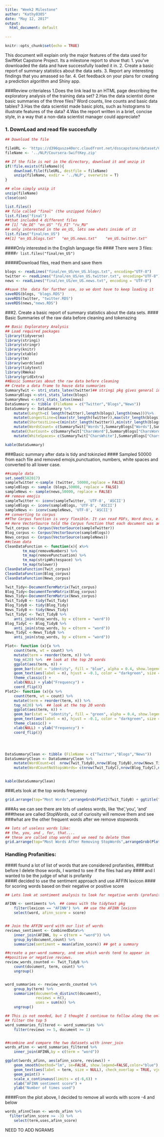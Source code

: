 ```yaml
---
title: "Week2 Milestone"
author: "Kathy0305"
date: "May 12, 2017"
output:
  html_document: default
  
---
```


```r
knitr::opts_chunk$set(echo = TRUE)
```
This document will explain only the major features of the data used for SwiftKet Capstone Project.
Its a milestone report to show that:
1. you've downloaded the data and have successfully loaded it in.
2. Create a basic report of summary statistics about the data sets.
3. Report any interesting findings that you amassed so far.
4. Get feedback on your plans for creating a prediction algorithm and Shiny app.

###Review criterialess 
1.Does the link lead to an HTML page describing the exploratory analysis of the training data set?
2.Has the data scientist done basic summaries of the three files? Word counts, line counts and basic data tables?
3.Has the data scientist made basic plots, such as histograms to illustrate features of the data?
4.Was the report written in a brief, concise style, in a way that a non-data scientist manager could appreciate?


### 1. DownLoad and read file succesfully
```r
## Download the file

fileURL <- 'https://d396qusza40orc.cloudfront.net/dsscapstone/dataset/Coursera-SwiftKey.zip'
fileName <- '../NLP/Coursera-SwiftKey.zip'

## If the file is not in the directory, download it and unzip it
if(!file.exists(fileName)){
    download.file(fileURL, destfile = fileName)
    unzip(fileName, exdir = '../NLP', overwrite = T)
}

## else simply unzip it
unzip(fileName)
close(con)

list.files()
## file called "final" (the unzipped folder)
list.files("final")
##that included 4 different files
## [1] "de_DE" "en_US" "fi_FI" "ru_RU"
## only interested in the en_US, lets see whats inside of it
list.files("final/en_US")
##[1] "en_US.blogs.txt"   "en_US.news.txt"    "en_US.twitter.txt"
```
####Only interested in the English language file
#### There were 3 files: 
</br>
####`r list.files("final/en_US")` 

#####Download files, read them and save them
```r
blogs <- readLines("final/en_US/en_US.blogs.txt", encoding="UTF-8")
twitter <- readLines("final/en_US/en_US.twitter.txt", encoding="UTF-8")
news <- readLines("final/en_US/en_US.news.txt", encoding = "UTF-8")

##save the  data for further use, so we dont have to keep loading it
saveRDS(blogs, "blogs.RDS")
saveRDS(twitter, "twitter.RDS")
saveRDS(news,"news.RDS")

```
###2. Create a basic report of summary statistics about the data sets.
#### Basic Summaries of the raw data before cleaning and tokenazing
```r
## Basic Exploratory Analysis
## Load required packages
library(tidyverse)
library(stringi)
library(stringr)
library(knitr)
library(xtable)
library(tm)
library(wordcloud)
library(tidytext)
library(RWeka)
library(gridExtra)
##Basic Summaries about the raw data before cleaning
## Create a data frame to house data summaries
SummaryTwit <- stri_stats_latex(twitter)## stringi pkg gives general info
SummaryBlogs <-stri_stats_latex(blogs)
SummaryNews <-stri_stats_latex(news)
DataSummary <- tibble (FileName = c("Twitter","Blogs","News"))
DataSummary <- DataSummary %>%
    mutate(Length=c( length(twitter),length(blogs),length(news)))%>%
    mutate(LongestLine=c(max(str_length(twitter)),max(str_length(blogs)),     max(str_length(news)))) %>%
    mutate(ShortestLine=c(min(str_length(twitter)),min(str_length(blogs)),min(str_length(news)))) %>%
    mutate(WordsCount= c(SummaryTwit["Words"],SummaryBlogs["Words"],SummaryNews["Words"]))%>%
   mutate(CharCount= c(SummaryTwit["CharsWord"],SummaryBlogs["CharsWord"],SummaryNews["CharsWord"]))%>%
    mutate(WhiteSpaces= c(SummaryTwit["CharsWhite"],SummaryBlogs["CharsWhite"],SummaryNews["CharsWhite"]))

kable(DataSummary)

```


###Basic summary after data is tidy and tokinzied
#### Sampled 50000 from each file and removed emojis,punctuation, numbers, white spaces and converted to all lower case.

```r
##sample data
set.seed(582017)
sampleTwitter <-sample (twitter, 50000,replace = FALSE)
sampleBlogs <- sample (blogs,50000, replace = FALSE)
sampleNews <- sample(news,50000, replace = FALSE)
## remove emojis
sampleTwitter <- iconv(sampleTwitter, 'UTF-8', 'ASCII')
sampleBlogs <- iconv(sampleBlogs, 'UTF-8', 'ASCII')
sampleNews <- iconv(sampleNews, 'UTF-8', 'ASCII')
## converting to corpus
##The Corpus function is very flexible. It can read PDFs, Word docs, e.g.
## Here VectorSource told the Corpus function that each document was an entry in the vector.
Twit_corpus <- Corpus(VectorSource(sampleTwitter))
Blog_corpus <- Corpus(VectorSource(sampleBlogs))
News_corpus <- Corpus(VectorSource(sampleNews))
##clean data
CleanDataFunction <- function(x){ x%>%
        tm_map(removeNumbers) %>%
        tm_map(removePunctuation) %>%
        tm_map(stripWhitespace) %>%
        tm_map(tolower)}
CleanDataFunction(Twit_corpus)
CleanDataFunction(Blog_corpus)
CleanDataFunction(News_corpus)

Twit_Tidy<-DocumentTermMatrix(Twit_corpus)
Blog_Tidy<-DocumentTermMatrix(Blog_corpus)
News_Tidy<-DocumentTermMatrix(News_corpus)
Twit_TidyB <- tidy(Twit_Tidy)
Blog_TidyB <- tidy(Blog_Tidy)
News_TidyB <- tidy(News_Tidy)
Twit_TidyC <- Twit_TidyB %>%
    anti_join(stop_words, by = c(term = "word"))
Blog_TidyC <- Blog_TidyB %>%
    anti_join(stop_words, by = c(term = "word"))
News_TidyC <-News_TidyB %>%
    anti_join(stop_words, by = c(term = "word"))

Plot<- function (x){x %>%
    count(term, wt = count) %>%
    mutate(term = reorder(term, n)) %>%
    top_n(20) %>%  ## look at the top 20 words
    ggplot(aes(term, n)) +
    geom_bar(stat = "identity", fill = "blue", alpha = 0.4, show.legend = FALSE) +
    geom_text(aes(label = n), hjust = -0.1, color = "darkgreen", size = 2.5) +
    theme_classic() +
    xlab(NULL) + ylab("Frequency") +
    coord_flip()}
Plot2<- function (x){x %>%
    count(term, wt = count) %>%
    mutate(term = reorder(term, n)) %>%
    top_n(20) %>%  ## look at the top 20 words
    ggplot(aes(term, n)) +
    geom_bar(stat = "identity", fill = "green", alpha = 0.4, show.legend = FALSE) +
    geom_text(aes(label = n), hjust = -0.1, color = "darkgreen", size = 2.5) +
    theme_classic() +
    xlab(NULL) + ylab("Frequency") +
    coord_flip()}





```
```r
DataSummaryClean <- tibble (FileName = c("Twitter","Blogs","News"))
DataSummaryClean <- DataSummaryClean %>%
    mutate(WordCount=c(  nrow(Twit_TidyB),nrow(Blog_TidyB),nrow(News_TidyB)))%>%
    mutate(WordCountNoStopsWords= c(nrow(Twit_TidyC),nrow(Blog_TidyC),nrow(News_TidyC)))
    

kable(DataSummaryClean)
```
###Lets look at the top words frequency
```r

grid.arrange(top="Most Words",arrangeGrob(Plot2(Twit_TidyB) + ggtitle("Twitter")),arrangeGrob(Plot2(Blog_TidyB) + ggtitle("Blogs")), arrangeGrob(Plot2(News_TidyB) + ggtitle("News")), ncol=3)
```

###As we can see there are lots of useless words, like 'the','you', 'and'
###these are called StopWords, out of curiosity will remove them and see ###what are the other frequent words after we remove stopwords

```r
## lots of useless words like:
## the, you, and , for, that....
## these are called stop words and we need to delete them
grid.arrange(top="Most Words After Removing StopWords",arrangeGrob(Plot(Twit_TidyC) + ggtitle("Twitter")),arrangeGrob(Plot(Blog_TidyC) + ggtitle("Blogs")), arrangeGrob(Plot(News_TidyC) + ggtitle("News")), ncol=3)
```

### Handling Profanities:
####I found a lot of list of words that are considered profanities, 
####but before I delete those words, I wanted to see if the files had any
#### and I wanted to be the judge of what is profanity
</br>
####I decided to use the sentiment approach and use AFFIN lexicon
#### for scoring words based on their negative or positive score
```r
## Lets look at sentiment analysis to look for negative words (profanities)

AFINN <- sentiments %>%  ## comes with the tidytext pkg
    filter(lexicon == "AFINN") %>%  ## use the AFINN lexicon
    select(word, afinn_score = score)


## Join the AFFIN word with our list of words 
reviews_sentiment <- CombinedData%>%
    inner_join(AFINN, by = c(term = "word")) %>%
    group_by(document,count) %>%
    summarize(sentiment = mean(afinn_score)) ## get a summary

##create a per-word summary, and see which words tend to appear in 
##positive or negative reviews. 
review_words_counted <- Twit_TidyB %>%
    count(document, term, count) %>%
    ungroup()


word_summaries <- review_words_counted %>%
    group_by(term) %>%
    summarize(document=n_distinct(document),
              reviews = n(),
              uses = sum(n)) %>%
    ungroup()

## This is not needed, but I thought I continue to follow along the online examle
## filter the top 5
word_summaries_filtered <- word_summaries %>%
    filter(reviews >= 5, document >= 1)


##combine and compare the two datasets with inner_join
words_afinn <- word_summaries_filtered %>%
    inner_join(AFINN,by = c(term = "word"))
```


```r
ggplot(words_afinn, aes(afinn_score, reviews)) + 
    geom_smooth(method="lm", se=FALSE, show.legend=FALSE,color="blue") +
    geom_text(aes(label = term, size = NULL), check_overlap = TRUE, vjust=1, hjust=1) +
    geom_point() +
    scale_x_continuous(limits = c(-6,6)) +
    xlab("AFINN sentiment score") +
    ylab("Number of times used")

```
####From the plot above, I decided to remove all words with score -4 and below
```r
words_afinnClean <- words_afinn %>%
  filter(afinn_score >= -3) %>%
    select(term,uses,afinn_score)
```

  
NEED TO ADD NGRAMS